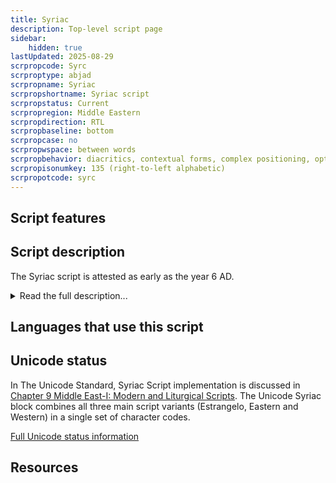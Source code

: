 ```yaml
---
title: Syriac
description: Top-level script page
sidebar:
    hidden: true
lastUpdated: 2025-08-29
scrpropcode: Syrc
scrproptype: abjad
scrpropname: Syriac
scrpropshortname: Syriac script
scrpropstatus: Current
scrpropregion: Middle Eastern
scrpropdirection: RTL
scrpropbaseline: bottom
scrpropcase: no
scrpropwspace: between words
scrpropbehavior: diacritics, contextual forms, complex positioning, optional ligatures
scrpropisonumkey: 135 (right-to-left alphabetic)
scrpropotcode: syrc
---
```



## Script features

<ScriptInfo />

## Script description

The Syriac script is attested as early as the year 6 AD.

<details>
<summary>Read the full description...</summary>It was primarily used for writing the Syriac language, now extinct outside of the Syrian church. The Assyrian Neo-Aramaic, Chaldean Neo-Aramaic and Turoyo/Surayt languages are descended from Syriac, and are still written in the Syriac script. It can also be used for writing Arabic, known as _Garshani_ writing. The script is descended from Proto-Canaanite writing. There are two main dialects of spoken Syriac;  West Syriac, used by the Syrian Orthodox, Maronites, and Syrian Catholics; and East Syriac, used by the Assyrians and Chaldaeans. There are three ancient variations of the script: the classical liturgical script called _Estrangelo_, the Western variant, and the Eastern variant. There is also a Modern Syriac orthography, based on the Eastern variety and having the aim of bridging the differences in Aramaic dialects. A common spoken Aramaic _koine_ used among Iraqis of Assyrian descent is based on this orthography.

Modern Syriac is written in a cursive style from right to left using a phonologically based abjad. The script contains twenty-two letters, all of them consonants. As in a number of Semitic scripts, three letters can represent either a consonant or a vowel; these are called _matres lectionis_. The letter _aleph_ normally represents [ʔ], but at the end of a word can represent the vowels [a] or [ɪ]. Similarly, _waw_, which normally represents [w], can also represent the vowels [u] and [o], and _yudh_, which normally represents [j], can also represent [i] and [e/ɛ].

<span style='color: red'>_Missing image: SyriacLetters.png_</span>

Vowels cannot be written at the beginning of a word; rather, the [ʔ] letter, _aleph_, is written as a silent prefix to a word which starts with a vowel sound. In addition, a set of seven vowel pointing diacritics exists. These are optional, but almost always used.

A further set of diacritics exists to indicate the pronunciation of some otherwise ambiguous consonants. A dot _(rukkakha)_ below the letters representing [b/w], [ʔ/ɣ/j] and [k/x] indicates that it is to be pronounced as a continuant or a glide, and a dot _(qushshaya)_ above indicates a stop. The letters representing [t] and [d] are modifed with the same mark to produce interdentals [θ] and [ð]. Texts written using these diacritics are called _pointed_; texts written without them are _unpointed_.

<span style='color: red'>_Missing image: SyriacDots.png_</span>

Four diacritics are normally used even in unpointed texts. In common use is a diagonal line called _talqana_ which can be written over a letter to mute it. This facilitates standardized spelling across dialects having slight differences in punctuation.  Secondly, a two-dot mark may be placed over any suitably-shaped letter in a noun or adjective to indicate that it is plural. A third commonly used mark is a large dot written over or under a few specific letters to provide information about the pronunciation of the following letter. This is a relic of Classical Syriac orthography. A horizontal line extending the length of a word, traditionally with a point at each end and one in the middle, and written above the word, indicates that it has been abbreviated. Diacritic marks are normally centered above or below the character, with some exceptions. They are nonspacing and require complex positioning so as not to collide with vowel marks.

The Syriac script does not employ a separate set of numbers; rather, each letter is assigned a numeric value of units, tens, hundreds or thousands, and combined to produce any figure. The abbreviation diacritic is used to indicate that a numerical, rather than alphabetic, value is to be assigned to the symbol.

Syriac writing uses Latin punctuation marks, with the question mark reversed and the comma inverted. Interword spacing is used. Some conjunctions and prepositions are only one letter long; these are written connected to the following word.
</details>

## Languages that use this script

<WsList script='Syrc' wsMax='5' />

## Unicode status

In The Unicode Standard, Syriac Script implementation is discussed in [Chapter 9 Middle East-I: Modern and Liturgical Scripts](http://www.unicode.org/versions/latest/ch09.pdf). The Unicode Syriac block combines all three main script variants (Estrangelo, Eastern and Western) in a single set of character codes.


[Full Unicode status information](/scrlang/unicode/syrc-unicode)

## Resources

<ScriptResources detailSummary='seemore' />

